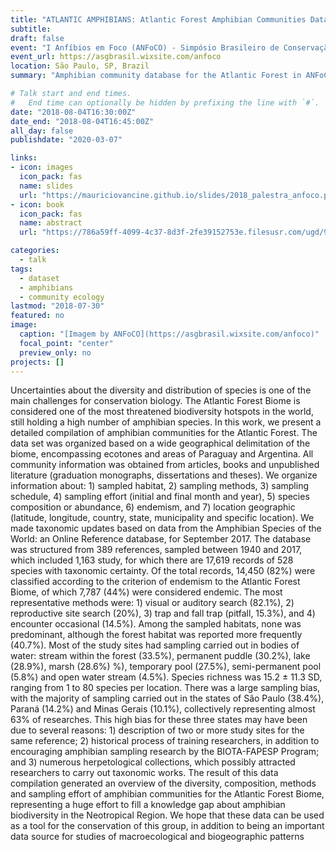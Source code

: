```yaml
---
title: "ATLANTIC AMPHIBIANS: Atlantic Forest Amphibian Communities Dataset"
subtitle: 
draft: false
event: "I Anfíbios em Foco (ANFoCO) - Simpósio Brasileiro de Conservação de Anfíbios"
event_url: https://asgbrasil.wixsite.com/anfoco
location: São Paulo, SP, Brazil
summary: "Amphibian community database for the Atlantic Forest in ANFoCO"

# Talk start and end times.
#   End time can optionally be hidden by prefixing the line with `#`.
date: "2018-08-04T16:30:00Z"
date_end: "2018-08-04T16:45:00Z"
all_day: false
publishdate: "2020-03-07"

links:
- icon: images
  icon_pack: fas
  name: slides
  url: "https://mauriciovancine.github.io/slides/2018_palestra_anfoco.pdf"
- icon: book
  icon_pack: fas
  name: abstract
  url: "https://786a59ff-4099-4c37-8d3f-2fe39152753e.filesusr.com/ugd/99d5c4_a555a73fa21a4ca99c4183ca07d0dd30.pdf"

categories:
  - talk
tags:
  - dataset
  - amphibians
  - community ecology
lastmod: "2018-07-30"
featured: no
image:
  caption: "[Imagem by ANFoCO](https://asgbrasil.wixsite.com/anfoco)"
  focal_point: "center"
  preview_only: no
projects: []
---
```


Uncertainties about the diversity and distribution of species is one of the main challenges for conservation biology. The Atlantic Forest Biome is considered one of the most threatened biodiversity hotspots in the world, still holding a high number of amphibian species. In this work, we present a detailed compilation of amphibian communities for the Atlantic Forest. The data set was organized based on a wide geographical delimitation of the biome, encompassing ecotones and areas of Paraguay and Argentina. All community information was obtained from articles, books and unpublished literature (graduation monographs, dissertations and theses). We organize information about: 1) sampled habitat, 2) sampling methods, 3) sampling schedule, 4) sampling effort (initial and final month and year), 5) species composition or abundance, 6) endemism, and 7) location geographic (latitude, longitude, country, state, municipality and specific location). We made taxonomic updates based on data from the Amphibian Species of the World: an Online Reference database, for September 2017. The database was structured from 389 references, sampled between 1940 and 2017, which included 1,163 study, for which there are 17,619 records of 528 species with taxonomic certainty. Of the total records, 14,450 (82%) were classified according to the criterion of endemism to the Atlantic Forest Biome, of which 7,787 (44%) were considered endemic. The most representative methods were: 1) visual or auditory search (82.1%), 2) reproductive site search (20%), 3) trap and fall trap (pitfall, 15.3%), and 4) encounter occasional (14.5%). Among the sampled habitats, none was predominant, although the forest habitat was reported more frequently (40.7%). Most of the study sites had sampling carried out in bodies of water: stream within the forest (33.5%), permanent puddle (30.2%), lake (28.9%), marsh (28.6%) %), temporary pool (27.5%), semi-permanent pool (5.8%) and open water stream (4.5%). Species richness was 15.2 ± 11.3 SD, ranging from 1 to 80 species per location. There was a large sampling bias, with the majority of sampling carried out in the states of São Paulo (38.4%), Paraná (14.2%) and Minas Gerais (10.1%), collectively representing almost 63% of researches. This high bias for these three states may have been due to several reasons: 1) description of two or more study sites for the same reference; 2) historical process of training researchers, in addition to encouraging amphibian sampling research by the BIOTA-FAPESP Program; and 3) numerous herpetological collections, which possibly attracted researchers to carry out taxonomic works. The result of this data compilation generated an overview of the diversity, composition, methods and sampling effort of amphibian communities for the Atlantic Forest Biome, representing a huge effort to fill a knowledge gap about amphibian biodiversity in the Neotropical Region. We hope that these data can be used as a tool for the conservation of this group, in addition to being an important data source for studies of macroecological and biogeographic patterns